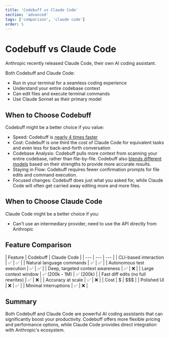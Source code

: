 ```yaml
---
title: 'Codebuff vs Claude Code'
section: 'advanced'
tags: ['comparison', 'claude code']
order: 5
---
```


# Codebuff vs Claude Code

Anthropic recently released Claude Code, their own AI coding assistant.

Both Codebuff and Claude Code:

- Run in your terminal for a seamless coding experience
- Understand your entire codebase context
- Can edit files and execute terminal commands
- Use Claude Sonnet as their primary model

## When to Choose Codebuff

Codebuff might be a better choice if you value:

- Speed: Codebuff is [nearly 4 times faster](https://x.com/jahooma/status/1894224663817195599)
- Cost: Codebuff is one third the cost of Claude Code for equivalent tasks and even less for back-and-forth conversation
- Codebase Analysis: Codebuff pulls more context from scanning your entire codebase, rather than file-by-file. Codebuff also [blends different models](/docs/advanced#what-models-do-you-use?) based on their strengths to provide more accurate results.
- Staying in Flow: Codebuff requires fewer confirmation prompts for file edits and command execution.
- Focused changes: Codebuff does just what you asked for, while Claude Code will often get carried away editing more and more files.

## When to Choose Claude Code

Claude Code might be a better choice if you:

- Can't use an intermediary provider, need to use the API directly from Anthropic

## Feature Comparison

<MarkdownTable>
  | Feature | Codebuff | Claude Code | | --- | --- | --- | | CLI-based
  interaction | ✅ | ✅ | | Natural language commands | ✅ | ✅ | | Autonomous
  test execution | ✅ | ✅ | | Deep, targeted context awareness | ✅ | ❌ | |
  Large context window | ✅ (200k - 1M) | ✅ (200k) | | Fast diff edits (no full
  rewrites) | ✅ | ❌ | | Accuracy at scale | ✅ | ❌ | | Cost | $ | $$$ | |
  Polished UI | ❌ | ✅ | | Minimal interruptions | ✅ | ❌ |
</MarkdownTable>

## Summary

Both Codebuff and Claude Code are powerful AI coding assistants that can significantly boost your productivity. Codebuff offers more flexible pricing and performance options, while Claude Code provides direct integration with Anthropic's ecosystem.

